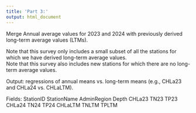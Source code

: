 ```yaml
---
title: 'Part 3:'
output: html_document
---
```


Merge Annual average values for 2023 and 2024 with previously derived long-term average values (LTMs).		

Note that this survey only includes a small subset of all the stations for which we have derived long-term average values.				
Note that this survey also includes new stations for which there are no long-term average values.		

Output: regressions of annual means vs. long-term means (e.g., CHLa23 and CHLa24 vs. CHLaLTM).	

Fields:
StationID	StationName	AdminRegion	Depth	CHLa23	TN23	TP23	CHLa24	TN24	TP24	CHLaLTM	TNLTM	TPLTM